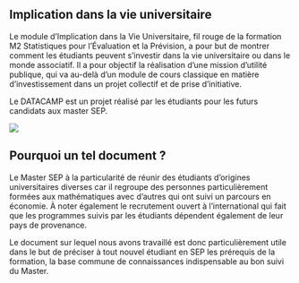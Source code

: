 ## Implication dans la vie universitaire

Le module d'Implication dans la Vie Universitaire, fil rouge de la formation M2 Statistiques pour l'Évaluation et la Prévision, a pour but de montrer comment les étudiants peuvent s'investir dans la vie universitaire ou dans le monde associatif. Il a pour objectif la réalisation d'une mission d'utilité publique, qui va au-delà d'un module de cours classique en matière d'investissement dans un projet collectif et de prise d'initiative.

Le DATACAMP est un projet réalisé par les étudiants pour les futurs candidats aux master SEP.

![](images/ATA%20CAMP.png){fig-align="center"}

## Pourquoi un tel document ?

Le Master SEP à la particularité de réunir des étudiants d'origines universitaires diverses car il regroupe des personnes particulièrement formées aux mathématiques avec d'autres qui ont suivi un parcours en économie. À noter également le recrutement ouvert à l'international qui fait que les programmes suivis par les étudiants dépendent également de leur pays de provenance.

Le document sur lequel nous avons travaillé est donc particulièrement utile dans le but de préciser à tout nouvel étudiant en SEP les prérequis de la formation, la base commune de connaissances indispensable au bon suivi du Master.
